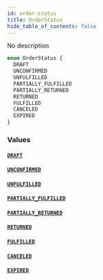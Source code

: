 ```yaml
---
id: order-status
title: OrderStatus
hide_table_of_contents: false
---
```


No description

```graphql
enum OrderStatus {
  DRAFT
  UNCONFIRMED
  UNFULFILLED
  PARTIALLY_FULFILLED
  PARTIALLY_RETURNED
  RETURNED
  FULFILLED
  CANCELED
  EXPIRED
}
```

### Values

#### [`DRAFT`](#)

#### [`UNCONFIRMED`](#)

#### [`UNFULFILLED`](#)

#### [`PARTIALLY_FULFILLED`](#)

#### [`PARTIALLY_RETURNED`](#)

#### [`RETURNED`](#)

#### [`FULFILLED`](#)

#### [`CANCELED`](#)

#### [`EXPIRED`](#)
